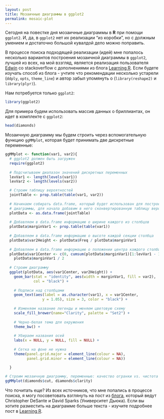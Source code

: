 ```yaml
---
layout: post
title: Мозаичные диаграммы в ggplot2
permalink: mosaic-plot
---
```


Сегодня на повестке дня мозаичные диаграммы в **R** при помощи `ggplot2`. И,
да, в `ggplot2` нет их реализации "из коробки", но с должным умением и 
достаточно большой кувалдой дело можно поправить.

В процессе поиска подходящей реализации (идей) мне попалось несколько вариантов
построения мозаичной диаграммы в `ggplot2`, лучшей из всех, на мой вззгляд,
является реализация пользователя [Edwin][1] со stackoverflow с дополнениями из
блога [Learning R][2]. Если будете изучать способ из блога - учтите что
рекомендации несколько устарели (`ddply`, `opts`, `theme_line`) и автор забыл
упомянуть о (`library(reshape2)` и `library(plyr)`).

Нам потребуется только `ggplot2`:
```r
library(ggplot2)
```

Для примера будем использовать массив данных о бриллиантах, он идет в комплекте
с `ggplot2`:
```r
head(diamonds)
```

Мозаичную диаграмму мы будем строить через вспомогательную функцию `ggMMplot`, 
которая будет принимать две дискретные переменные:
```r
ggMMplot <- function(var1, var2){
  # ggplot2 должен быть загружен
  require(ggplot2)
  
  # Подсчитываем диапазон значений дискретных переменных
  levVar1 <- length(levels(var1))
  levVar2 <- length(levels(var2))

  # Строим таблицу вероятностей
  jointTable <- prop.table(table(var1, var2))
  
  # Начинаем собирать data.frame, который будет использован для построения
  # диаграммы, для начала добавим в него сконвертированную таблицу вероятностей
  plotData <- as.data.frame(jointTable)
  
  # Добавляем в data.frame информацию о ширине каждого из столбцов
  plotData$marginVar1 <- prop.table(table(var1))
  
  # Добавляем в data.frame информацию о высоте каждой секции столбца
  plotData$var2Height <- plotData$Freq / plotData$marginVar1
  
  # Добавляем в data.frame информацию о положении центра каждого столбца
  plotData$var1Center <- c(0, cumsum(plotData$marginVar1)[1:levVar1 - 1]) +
    plotData$marginVar1 / 2
  
  # Строим диаграмму
  ggplot(plotData, aes(var1Center, var2Height)) +
    geom_bar(stat = "identity", aes(width = marginVar1, fill = var2),
             col = "black") +
    
    # Подписи над столбцами
    geom_text(aes(label = as.character(var1), x = var1Center, 
                 y = 1.05), size = 3, color = "black") +
  
    # Изменяем название легенды и меняем цветовую схему
    scale_fill_brewer(name="Clarity", palette = "Set2") +
  
    # Черно-белая тема для окружения
    theme_bw() +
    
    # Убираем названия осей
    labs(x = NULL, y = NULL, fill = NULL) +
    
    # Сетка на фоне не нужна
    theme(panel.grid.major = element_line(colour = NA),
          panel.grid.minor = element_line(colour = NA))
  
  }

# Строим мозаичную диаграмму, переменные: качество огранки vs. чистота
ggMMplot(diamonds$cut, diamonds$clarity)
```

Что почитать еще? Из всех источников, что мне попались в процессе поиска, я
могу посоветовать взглянуть на пост из [блога][3], который ведут
Christopher DeSante и David Sparks (Университет Дьюка). Если вы
хотите разместить на диаграмме больше текста - изучите подробнее пост в 
[Learning R][2].

  [1]: http://stackoverflow.com/a/19258045 "Edwin's answer"
  [2]: http://learnr.wordpress.com/2009/03/29/ggplot2_marimekko_mosaic_chart/
  [3]: http://is-r.tumblr.com/post/33290921643/simple-marimekko-mosaic-plots
